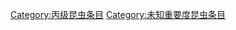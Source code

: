 {{emptycat}}
{{昆虫条目统计表}}

[[Category:丙级昆虫条目|Category:丙级昆虫条目]]
[[Category:未知重要度昆虫条目|Category:未知重要度昆虫条目]]